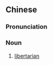 {{also|行动自由论者}}
==Chinese==
{{zh-forms|s=行动自由论者|type=51}}

===Pronunciation===
{{zh-pron
|m=xíngdòngzìyóulùnzhě
|c=hang4 dung6 zi6 jau4 leon6 ze2
|cat=n
}}

===Noun===
{{zh-noun}}

# [[libertarian]]